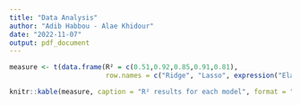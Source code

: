 ```yaml
---
title: "Data Analysis"
author: "Adib Habbou - Alae Khidour"
date: "2022-11-07"
output: pdf_document
---
```


```r
measure <- t(data.frame(R² = c(0.51,0.92,0.85,0.91,0.81), 
                        row.names = c("Ridge", "Lasso", expression("Elastic-Net $\alpha = 0.5$"), "Group-Lasso", "Support Vector Regression")))
```

```r
knitr::kable(measure, caption = "R² results for each model", format = "pipe", align = "c")
```








